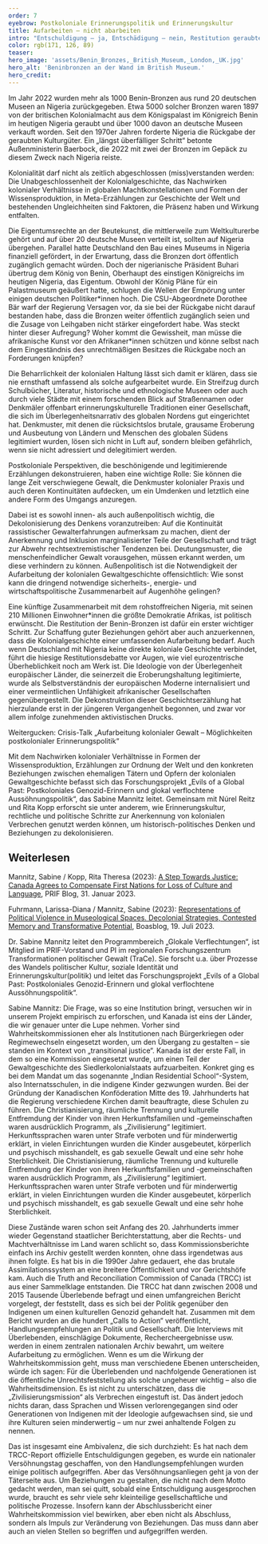 ```yaml
---
order: 7
eyebrow: Postkoloniale Erinnerungspolitik und Erinnerungskultur
title: Aufarbeiten – nicht abarbeiten
intro: "Entschuldigung – ja, Entschädigung – nein, Restitution geraubter Kulturgüter – jein, mehr Entwicklungshilfe – ja, Reparationen – auf keinen Fall: Die Beziehungen zu ehemaligen Kolonien gestalten sich schwierig. Wo hakt es in den Debatten, und warum ist es wichtig, die koloniale Vergangenheit erinnerungskulturell zu verarbeiten? Damit befasst sich das Forschungsprojekt „Evils of a Global Past: Postkoloniales Genozid-Erinnern und glokal verflochtene Aussöhnungspolitik“ unter Leitung von Sabine Mannitz, das 2023 mit mehreren Publikationen und Veranstaltungen vorangeschritten ist."
color: rgb(171, 126, 89)
teaser: 
hero_image: 'assets/Benin_Bronzes,_British_Museum,_London,_UK.jpg'
hero_alt: 'Beninbronzen an der Wand im British Museum.'
hero_credit: 
---
```


<Leadin>Im Jahr 2022 wurden mehr als 1000 Benin-Bronzen</Leadin> aus rund 20 deutschen Museen an Nigeria zurückgegeben. Etwa 5000 solcher Bronzen waren 1897 von der britischen Kolonialmacht aus dem Königspalast im Königreich Benin im heutigen Nigeria geraubt und über 1000 davon an deutsche Museen verkauft worden. Seit den 1970er Jahren forderte Nigeria die Rückgabe der geraubten Kulturgüter. Ein „längst überfälliger Schritt“ betonte Außenministerin Baerbock, die 2022 mit zwei der Bronzen im Gepäck zu diesem Zweck nach Nigeria reiste.

<Quote cite="Sabine Mannitz">

Kolonialität darf nicht als zeitlich abgeschlossen (miss)verstanden werden: Die Unabgeschlossenheit der Kolonialgeschichte, das Nachwirken kolonialer Verhältnisse in globalen Machtkonstellationen und Formen der Wissensproduktion, in Meta-Erzählungen zur Geschichte der Welt und bestehenden Ungleichheiten sind Faktoren, die Präsenz haben und Wirkung entfalten.

</Quote>

Die Eigentumsrechte an der Beutekunst, die mittlerweile zum Weltkulturerbe gehört und auf über 20 deutsche Museen verteilt ist, sollten auf Nigeria übergehen. Parallel hatte Deutschland den Bau eines Museums in Nigeria finanziell gefördert, in der Erwartung, dass die Bronzen dort öffentlich zugänglich gemacht würden. Doch der nigerianische Präsident Buhari übertrug dem König von Benin, Oberhaupt des einstigen Königreichs im heutigen Nigeria, das Eigentum. Obwohl der König Pläne für ein Palastmuseum geäußert hatte, schlugen die Wellen der Empörung unter einigen deutschen Politiker\*innen hoch. Die CSU-Abgeordnete Dorothee Bär warf der Regierung Versagen vor, da sie bei der Rückgabe nicht darauf bestanden habe, dass die Bronzen weiter öffentlich zugänglich seien und die Zusage von Leihgaben nicht stärker eingefordert habe. Was steckt hinter dieser Aufregung? Woher kommt die Gewissheit, man müsse die afrikanische Kunst vor den Afrikaner*innen schützen und könne selbst nach dem Eingeständnis des unrechtmäßigen Besitzes die Rückgabe noch an Forderungen knüpfen?

Die Beharrlichkeit der kolonialen Haltung lässt sich damit er klären, dass sie nie ernsthaft umfassend als solche aufgearbeitet wurde. Ein Streifzug durch Schulbücher, Literatur, historische und ethnologische Museen oder auch durch viele Städte mit einem forschenden Blick auf Straßennamen oder Denkmäler offenbart erinnerungskulturelle Traditionen einer Gesellschaft, die sich im Überlegenheitsnarrativ des globalen Nordens gut eingerichtet hat. Denkmuster, mit denen die rücksichtslos brutale, grausame Eroberung und Ausbeutung von Ländern und Menschen des globalen Südens legitimiert wurden, lösen sich nicht in Luft auf, sondern bleiben gefährlich, wenn sie nicht adressiert und delegitimiert werden. 

<Quote cite="Sabine Mannitz">

Postkoloniale Perspektiven, die beschönigende und legitimierende Erzählungen dekonstruieren, haben eine wichtige Rolle: Sie können die lange Zeit verschwiegene Gewalt, die Denkmuster kolonialer Praxis und auch deren Kontinuitäten aufdecken, um ein Umdenken und letztlich eine andere Form des Umgangs anzuregen. 

</Quote>

Dabei ist es sowohl innen- als auch außenpolitisch wichtig, die Dekolonisierung des Denkens voranzutreiben: Auf die Kontinuität rassistischer Gewalterfahrungen aufmerksam zu machen, dient der Anerkennung und Inklusion marginalisierter Teile der Gesellschaft und trägt zur Abwehr rechtsextremistischer Tendenzen bei. Deutungsmuster, die menschenfeindlicher Gewalt vorausgehen, müssen erkannt werden, um diese verhindern zu können. Außenpolitisch ist die Notwendigkeit der Aufarbeitung der kolonialen Gewaltgeschichte offensichtlich: Wie sonst kann die dringend notwendige sicherheits-, energie- und wirtschaftspolitische Zusammenarbeit auf Augenhöhe gelingen?

Eine künftige Zusammenarbeit mit dem rohstoffreichen Nigeria, mit seinen 210 Millionen Einwohner*innen die größte Demokratie Afrikas, ist politisch erwünscht. Die Restitution der Benin-Bronzen ist dafür ein erster wichtiger Schritt. Zur Schaffung guter Beziehungen gehört aber auch anzuerkennen, dass die Kolonialgeschichte einer umfassenden Aufarbeitung bedarf. Auch wenn Deutschland mit Nigeria keine direkte koloniale Geschichte verbindet, führt die hiesige Restitutionsdebatte vor Augen, wie viel eurozentrische Überheblichkeit noch am Werk ist. Die Ideologie von der Überlegenheit europäischer Länder, die seinerzeit die Eroberungshaltung legitimierte, wurde als Selbstverständnis der europäischen Moderne internalisiert und einer vermeintlichen Unfähigkeit afrikanischer Gesellschaften gegenübergestellt. Die Dekonstruktion dieser Geschichtserzählung hat hierzulande erst in der jüngeren Vergangenheit begonnen, und zwar vor allem infolge zunehmenden aktivistischen Drucks.  

<CallToAction url="https://www.youtube.com/watch?v=6npnD63P3p0">

Weitergucken: Crisis-Talk „Aufarbeitung kolonialer Gewalt – Möglichkeiten postkolonialer Erinnerungspolitik“

</CallToAction>

Mit dem Nachwirken kolonialer Verhältnisse in Formen der Wissensproduktion, Erzählungen zur Ordnung der Welt und den konkreten Beziehungen zwischen ehemaligen Tätern und Opfern der kolonialen Gewaltgeschichte befasst sich das Forschungsprojekt „Evils of a Global Past: Postkoloniales Genozid-Erinnern und glokal verflochtene Aussöhnungspolitik“, das Sabine Mannitz leitet. Gemeinsam mit Núrel Reitz und Rita Kopp erforscht sie unter anderem, wie Erinnerungskultur, rechtliche und politische Schritte zur Anerkennung von kolonialen Verbrechen genutzt werden können, um historisch-politisches Denken und Beziehungen zu dekolonisieren.

## Weiterlesen

Mannitz, Sabine / Kopp, Rita Theresa (2023): [A Step Towards Justice: Canada Agrees to Compensate First Nations for Loss of Culture and Language](https://blog.prif.org/2023/01/31/a-step-towards-justice-canada-agrees-to-compensate-first-nations-for-loss-of-culture-and-language/), PRIF Blog, 31. Januar 2023.

Fuhrmann, Larissa-Diana / Mannitz, Sabine (2023): [Representations of Political Violence in Museological Spaces. Decolonial Strategies, Contested Memory and Transformative Potential](https://boasblogs.org/contestedknowledge/representations-of-political-violence-in-museological-spaces/?pdf=11043), Boasblog, 19. Juli 2023.

<Interview title="Eine Frage an Sabine Mannitz">

<InterviewParticipant name="Sabine Mannitz" image="assets/Sabine_Filter orange_rgb.jpg">

Dr. Sabine Mannitz leitet den Programmbereich „Glokale Verflechtungen“, ist Mitglied im PRIF-Vorstand und PI im regionalen Forschungszentrum Transformationen politischer Gewalt (TraCe). Sie forscht u.a. über Prozesse des Wandels politischer Kultur, soziale Identität und Erinnerungskultur(politik) und leitet das Forschungsprojekt „Evils of a Global Past: Postkoloniales Genozid-Erinnern und glokal verflochtene Aussöhnungspolitik“.

</InterviewParticipant>

<InterviewQuestion q="Um politische Gewaltgeschichte aufzuarbeiten und eine Versöhnung in der Gesellschaft zu erreichen, wurden seit den 1990er Jahren vielfach Wahrheitskommissionen eingesetzt. Auch in Kanada wurde 2008 eine Kommission gebildet, um koloniale Verbrechen an der indigenen Bevölkerung aufzuarbeiten. Wie sinnvoll ist das, was bringt das? Und was sind die Fallstricke?">

Sabine Mannitz: Die Frage, was so eine Institution bringt, versuchen wir in unserem Projekt empirisch zu erforschen, und Kanada ist eins der Länder, die wir genauer unter die Lupe nehmen. Vorher sind Wahrheitskommissionen eher als Institutionen nach Bürgerkriegen oder Regimewechseln eingesetzt worden, um den Übergang zu gestalten – sie standen im Kontext von „transitional justice“. Kanada ist der erste Fall, in dem so eine Kommission eingesetzt wurde, um einen Teil der Gewaltgeschichte des Siedlerkolonialstaats aufzuarbeiten. Konkret ging es bei dem Mandat um das sogenannte „Indian Residential School“-System, also Internatsschulen, in die indigene Kinder gezwungen wurden. Bei der Gründung der Kanadischen Konföderation Mitte des 19. Jahrhunderts hat die Regierung verschiedene Kirchen damit beauftragte, diese Schulen zu führen. Die Christianisierung, räumliche Trennung und kulturelle Entfremdung der Kinder von ihren Herkunftsfamilien und -gemeinschaften waren ausdrücklich Programm, als „Zivilisierung“ legitimiert. Herkunftssprachen waren unter Strafe verboten und für minderwertig erklärt, in vielen Einrichtungen wurden die Kinder ausgebeutet, körperlich und psychisch misshandelt, es gab sexuelle Gewalt und eine sehr hohe Sterblichkeit. Die Christianisierung, räumliche Trennung und kulturelle Entfremdung der Kinder von ihren Herkunftsfamilien und -gemeinschaften waren ausdrücklich Programm, als „Zivilisierung“ legitimiert. Herkunftssprachen waren unter Strafe verboten und für minderwertig erklärt, in vielen Einrichtungen wurden die Kinder ausgebeutet, körperlich und psychisch misshandelt, es gab sexuelle Gewalt und eine sehr hohe Sterblichkeit. 

Diese Zustände waren schon seit Anfang des 20. Jahrhunderts immer wieder Gegenstand staatlicher Berichterstattung, aber die Rechts- und Machtverhältnisse im Land waren schlicht so, dass Kommissionsberichte einfach ins Archiv gestellt werden konnten, ohne dass irgendetwas aus ihnen folgte. Es hat bis in die 1990er Jahre gedauert, ehe das brutale Assimilationssystem an eine breitere Öffentlichkeit und vor Gerichtshöfe kam. Auch die Truth and Reconciliation Commission of Canada (TRCC) ist aus einer Sammelklage entstanden. Die TRCC hat dann zwischen 2008 und 2015 Tausende Überlebende befragt und einen umfangreichen Bericht vorgelegt, der feststellt, dass es sich bei der Politik gegenüber den Indigenen um einen kulturellen Genozid gehandelt hat. Zusammen mit dem Bericht wurden an die hundert „Calls to Action“ veröffentlicht, Handlungsempfehlungen an Politik und Gesellschaft. Die Interviews mit Überlebenden, einschlägige Dokumente, Rechercheergebnisse usw. werden in einem zentralen nationalen Archiv bewahrt, um weitere Aufarbeitung zu ermöglichen. Wenn es um die Wirkung der Wahrheitskommission geht, muss man verschiedene Ebenen unterscheiden, würde ich sagen: Für die Überlebenden und nachfolgende Generationen ist die öffentliche Unrechtsfeststellung als solche ungeheuer wichtig – also die Wahrheitsdimension. Es ist nicht zu unterschätzen, dass die „Zivilisierungsmission“ als Verbrechen eingestuft ist. Das ändert jedoch nichts daran, dass Sprachen und Wissen verlorengegangen sind oder Generationen von Indigenen mit der Ideologie aufgewachsen sind, sie und ihre Kulturen seien minderwertig – um nur zwei anhaltende Folgen zu nennen. 

Das ist insgesamt eine Ambivalenz, die sich durchzieht: Es hat nach dem TRCC-Report offizielle Entschuldigungen gegeben, es wurde ein nationaler Versöhnungstag geschaffen, von den Handlungsempfehlungen wurden einige politisch aufgegriffen. Aber das Versöhnungsanliegen geht ja von der Täterseite aus. Um Beziehungen zu gestalten, die nicht nach dem Motto gedacht werden, man sei quitt, sobald eine Entschuldigung ausgesprochen wurde, braucht es sehr viele sehr kleinteilige gesellschaftliche und politische Prozesse. Insofern kann der Abschlussbericht einer Wahrheitskommission viel bewirken, aber eben nicht als Abschluss, sondern als Impuls zur Veränderung von Beziehungen. Das muss dann aber auch an vielen Stellen so begriffen und aufgegriffen werden.

</InterviewQuestion>

</Interview>